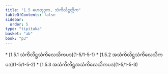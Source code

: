 ```yaml
---
title: "1.5 ဟေတုဒုက, သံကိလိဋ္ဌတ္တိက"
tableOfContents: false
sidebar:
  order: 5
type: "tipitaka"
basket: "ab"
book: "p3"
---
```



<DynamicBreadcrumb />



<TableOfContents book="p3" section="1.5">
* [1.5.1 သံကိလိဋ္ဌသံကိလေသိကပဒ](1-5/1-5-1)
* [1.5.2 အသံကိလိဋ္ဌသံကိလေသိကပဒ](1-5/1-5-2)
* [1.5.3 အသံကိလိဋ္ဌအသံကိလေသိကပဒ](1-5/1-5-3)
</TableOfContents>